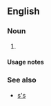{{also|Appendix:Variations of "ss"}}

==English==

===Noun===
{{head|en|noun form}}

# {{plural of|S|lang=en}}

====Usage notes====
{{U:en:plurals of letters}}

===See also===
* [[s's]]